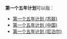 '''第一个五年计划'''可以指：
*[[第一个五年计划_(苏联)|第一个五年计划 (苏联)]]
*[[第一个五年计划_(中国)|第一个五年计划 (中国)]]
*[[第一个五年计划_(尼泊尔)|第一个五年计划 (尼泊尔)]]

{{消歧義|D|Cat=七字消歧義}}
